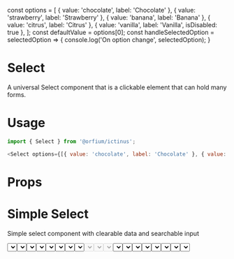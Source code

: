 const options = [
  { value: 'chocolate', label: 'Chocolate' },
  { value: 'strawberry', label: 'Strawberry' },
  { value: 'banana', label: 'Banana' },
  { value: 'citrus', label: 'Citrus' },
  { value: 'vanilla', label: 'Vanilla', isDisabled: true },
];
const defaultValue = options[0];
const handleSelectedOption = selectedOption => {
  console.log('On option change', selectedOption);
}

<Meta title="Design System/Select" component={Select} />

# Select

A universal Select component that is a clickable element that can hold many forms.

# Usage

```js
import { Select } from '@orfium/ictinus';

<Select options={[{ value: 'chocolate', label: 'Chocolate' }, { value: 'strawberry', label: 'Strawberry' }]} />
```

# Props

<Props of={Select} />

# Simple Select

Simple select component with clearable data and searchable input

<Preview>
  <Story name="Simple Select">
    <Stack>
      <Select
        label={'Flavour'}
        options={options}
        defaultValue={defaultValue}
        handleSelectedOption={handleSelectedOption}
        styleType={'filled'}
      />
      <Select
        label={'Flavour'}
        options={options}
        defaultValue={defaultValue}
        handleSelectedOption={handleSelectedOption}
        styleType={'outlined'}
      />
      <Select
        label={'Flavour'}
        options={options}
        defaultValue={defaultValue}
        handleSelectedOption={handleSelectedOption}
        styleType={'elevated'}
      />
    </Stack>
  </Story>
</Preview>

# Select Sizes

Select available sizes - sizes are based on the select

<Preview>
  <Story name="Select Sizes">
    <Stack>
      <Select
        label={'Flavour'}
        options={options}
        defaultValue={defaultValue}
        handleSelectedOption={handleSelectedOption}
        size={'md'}
        styleType={'outlined'}
      />
      <Select
        label={'Flavour'}
        options={options}
        defaultValue={defaultValue}
        handleSelectedOption={handleSelectedOption}
        styleType={'outlined'}
      />
    </Stack>
  </Story>
</Preview>

# Select Icons

Select with icon options right and left of the text

<Preview>
  <Story name="Select with icon and size">
    <Stack>
      <Select
        label={'Flavour'}
        options={options}
        defaultValue={defaultValue}
        handleSelectedOption={handleSelectedOption}
        size={'md'}
        styleType={'outlined'}
        leftIcon={
          <img
            style={{ background: 'red' }}
            src="https://brandmark.io/logo-rank/random/pepsi.png"
            width="16"
            height="16"
          />
        }
      />
      <Select
        label={'Flavour'}
        options={options}
        defaultValue={defaultValue}
        handleSelectedOption={handleSelectedOption}
        styleType={'outlined'}
        rightIcon={
          <img
            style={{ background: 'red' }}
            src="https://brandmark.io/logo-rank/random/pepsi.png"
            width="16"
            height="16"
          />
        }
      />
      <Select
        label={'Flavour'}
        options={options}
        defaultValue={defaultValue}
        handleSelectedOption={handleSelectedOption}
        styleType={'outlined'}
        rightIcon={
          <img
            style={{ background: 'red' }}
            src="https://brandmark.io/logo-rank/random/pepsi.png"
            width="16"
            height="16"
          />
        }
        leftIcon={
          <img
            style={{ background: 'red' }}
            src="https://brandmark.io/logo-rank/random/pepsi.png"
            width="16"
            height="16"
          />
        }
      />
    </Stack>
  </Story>
</Preview>

# Disabled Select

Select disabled with label

<Preview>
  <Story name="Disabled Select">
    <Stack>
      <Select
        disabled
        label={'Flavour'}
        options={options}
      />
      <Select
        disabled
        label={'Flavour'}
        options={options}
        styleType={'outlined'}
      />
      <Select
        disabled
        label={'Flavour'}
        options={options}
        styleType={'elevated'}
      />
    </Stack>
  </Story>
</Preview>

# Select with Label and Statuses

Select with Label and Statuses. Error and Hint are shown below for all 3 types filled, outlined, elevated

<Preview>
  <Story name="Select with label and statuses" parameters={{ decorators: [withKnobs] }}>
    <Stack>
      <Stack>
        <Select
          hintMsg={text('custom error message', 'Error in Select')}
          label={'Label'}
          status={'error'}
          styleType={'filled'}
          options={options}
          defaultValue={defaultValue}
        />
        <Select
          hintMsg={text('custom error message', 'Error in Select')}
          label={'Label'}
          status={'error'}
          styleType={'outlined'}
          options={options}
          defaultValue={defaultValue}
        />
        <Select
          hintMsg={text('custom error message', 'Error in Select')}
          label={'Label'}
          status={'error'}
          styleType={'elevated'}
          options={options}
          defaultValue={defaultValue}
        />
      </Stack>
      <Stack>
        <Select
          hintMsg={text('custom error message', 'Error in Select')}
          label={'Label'}
          status={'hint'}
          options={options}
          styleType={'filled'}
        />
        <Select
          hintMsg={text('custom error message', 'Error in Select')}
          label={'Label'}
          status={'hint'}
          options={options}
          styleType={'outlined'}
        />
        <Select
          hintMsg={text('custom error message', 'Error in Select')}
          label={'Label'}
          status={'hint'}
          options={options}
          styleType={'elevated'}
        />
      </Stack>
    </Stack>
  </Story>
</Preview>

# Select with Highlighted search term

Simple select component where searched term is highlighted in options

<Preview>
  <Story name="Select with Highlight">
    <Stack>
      <Select
        highlightSearch
        label={'Flavour'}
        options={options}
        handleSelectedOption={handleSelectedOption}
        styleType={'filled'}
      />
    </Stack>
  </Story>
</Preview>

# Not Searchable Select

Select that support asynchronous fetching, with loading status

<Preview>
  <Story name="Not Searchable Select">
    <Stack>
      <Select
        highlightSearch
        isSearchable={false}
        label={'Flavour'}
        options={options}
        handleSelectedOption={handleSelectedOption}
        styleType={'filled'}
      />
    </Stack>
  </Story>
</Preview>

# Select with Async and Loading

Select that support asynchronous fetching, with loading status

<Preview>
  <Story name="Async Select">
    <SelectShowcase />
  </Story>
</Preview>

# Select with Async, Loading and Minimum Characters to Search for

Select that support asynchronous fetching, with loading status

<Preview>
  <Story name="Async Select with min characters">
    <SelectShowcase
      minCharactersToSearch={3}
    />
  </Story>
</Preview>

